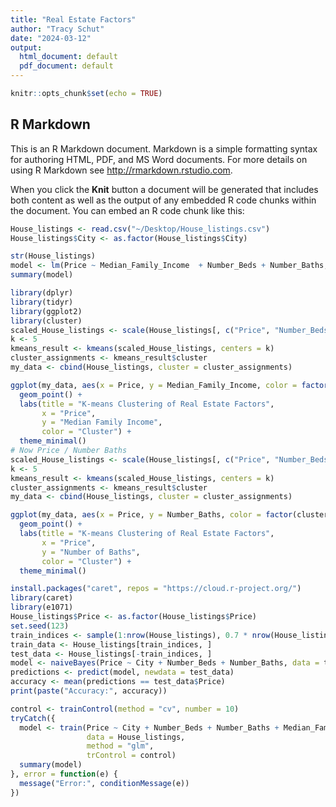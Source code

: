 ```yaml
---
title: "Real Estate Factors"
author: "Tracy Schut"
date: "2024-03-12"
output:
  html_document: default
  pdf_document: default
---
```


```r
knitr::opts_chunk$set(echo = TRUE)
```

## R Markdown

This is an R Markdown document. Markdown is a simple formatting syntax for authoring HTML, PDF, and MS Word documents. For more details on using R Markdown see <http://rmarkdown.rstudio.com>.

When you click the **Knit** button a document will be generated that includes both content as well as the output of any embedded R code chunks within the document. You can embed an R code chunk like this:

```r
House_listings <- read.csv("~/Desktop/House_listings.csv")
House_listings$City <- as.factor(House_listings$City)
```
```r
str(House_listings)
model <- lm(Price ~ Median_Family_Income  + Number_Beds + Number_Baths, data = House_listings)
summary(model)
```
```r
library(dplyr)
library(tidyr)
library(ggplot2)
library(cluster)
scaled_House_listings <- scale(House_listings[, c("Price", "Number_Beds", "Number_Baths", "Median_Family_Income")])
k <- 5
kmeans_result <- kmeans(scaled_House_listings, centers = k)
cluster_assignments <- kmeans_result$cluster
my_data <- cbind(House_listings, cluster = cluster_assignments)

ggplot(my_data, aes(x = Price, y = Median_Family_Income, color = factor(cluster))) +
  geom_point() +
  labs(title = "K-means Clustering of Real Estate Factors",
       x = "Price",
       y = "Median Family Income",
       color = "Cluster") +
  theme_minimal()
# Now Price / Number Baths
scaled_House_listings <- scale(House_listings[, c("Price", "Number_Beds", "Number_Baths", "Median_Family_Income")])
k <- 5
kmeans_result <- kmeans(scaled_House_listings, centers = k)
cluster_assignments <- kmeans_result$cluster
my_data <- cbind(House_listings, cluster = cluster_assignments)

ggplot(my_data, aes(x = Price, y = Number_Baths, color = factor(cluster))) +
  geom_point() +
  labs(title = "K-means Clustering of Real Estate Factors",
       x = "Price",
       y = "Number of Baths",
       color = "Cluster") +
  theme_minimal()
```
```r
install.packages("caret", repos = "https://cloud.r-project.org/")
library(caret)
library(e1071)
House_listings$Price <- as.factor(House_listings$Price)
set.seed(123)
train_indices <- sample(1:nrow(House_listings), 0.7 * nrow(House_listings))
train_data <- House_listings[train_indices, ]
test_data <- House_listings[-train_indices, ]
model <- naiveBayes(Price ~ City + Number_Beds + Number_Baths, data = train_data)
predictions <- predict(model, newdata = test_data)
accuracy <- mean(predictions == test_data$Price)
print(paste("Accuracy:", accuracy))
```
```r
control <- trainControl(method = "cv", number = 10)
tryCatch({
  model <- train(Price ~ City + Number_Beds + Number_Baths + Median_Family_Income, 
                 data = House_listings, 
                 method = "glm", 
                 trControl = control)
  summary(model)
}, error = function(e) {
  message("Error:", conditionMessage(e))
})
```
